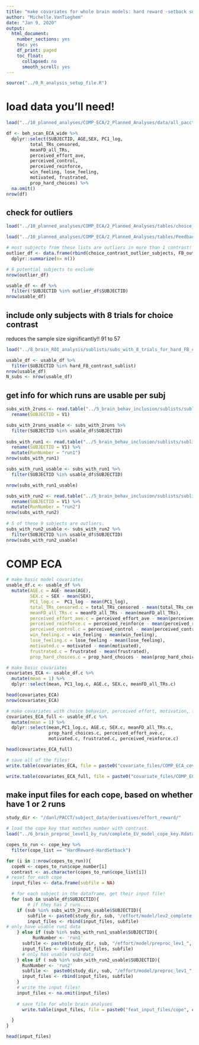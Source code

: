 ```yaml
---
title: "make covariates for whole brain models: hard reward -setback subset"
author: "Michelle.VanTieghem"
date: "Jan 9, 2020"
output:
  html_document:
    number_sections: yes
    toc: yes
    df_print: paged
    toc_float:
      collapsed: no
      smooth_scroll: yes
---
```


```r
source("../0_R_analysis_setup_file.R")
```



# load data you'll need! 

```r

load("../10_planned_analyses/COMP_ECA/2_Planned_Analyses/data/all_pacct_effort_data_with_PCA.rda")

df <- beh_scan_ECA_wide %>%
  dplyr::select(SUBJECTID, AGE,SEX, PC1_log,
         total_TRs_censored, 
         meanFD_all_TRs,
         perceived_effort_ave, 
         perceived_control, 
         perceived_reinforce, 
         win_feeling, lose_feeling, 
         motivated, frustrated, 
         prop_hard_choices) %>%
  na.omit()
nrow(df)

```

## check for outliers 
```r
load("../10_planned_analyses/COMP_ECA/2_Planned_Analyses/tables/choice_contrast_betas_outlier_subjects.Rdata")

load("../10_planned_analyses/COMP_ECA/2_Planned_Analyses/tables/Feedback_betas_outlier_subjects.Rdata")

# most subjects from these lists are outliers in more than 1 contrast! 
outlier_df <- data.frame(rbind(choice_contrast_outlier_subjects, FB_outlier_subjects)) %>%  group_by(SUBJECTID) %>%  
  dplyr::summarize(n= n())

# 6 potential subjects to exclude 
nrow(outlier_df)

usable_df <- df %>%
  filter(!SUBJECTID %in% outlier_df$SUBJECTID)
nrow(usable_df)
```


## include only subjects with 8 trials for choice contrast
reduces the sample size significantly!! 91 to 57
```r
load("../8_brain_ROI_analysis/sublists/subs_with_8_trials_for_hard_FB_contrast_EVs.Rdata")

usable_df <- usable_df %>%
  filter(SUBJECTID %in% hard_FB_contrast_sublist)
nrow(usable_df)
N_subs <- nrow(usable_df)
```

## get info for which runs are usable per subj
```r

subs_with_2runs <- read.table("../5_brain_behav_inclusion/sublists/sublists_include_2_runs2019-12-04.txt", header = F) %>%
  rename(SUBJECTID = V1)

subs_with_2runs_usable <- subs_with_2runs %>%  
  filter(SUBJECTID %in% usable_df$SUBJECTID)
  
subs_with_run1 <- read.table("../5_brain_behav_inclusion/sublists/sublists_include_Run1_only2019-12-04.txt", header = F) %>%
  rename(SUBJECTID = V1) %>%
  mutate(RunNumber = "run1")
nrow(subs_with_run1)

subs_with_run1_usable <- subs_with_run1 %>%  
  filter(SUBJECTID %in% usable_df$SUBJECTID)

nrow(subs_with_run1_usable)

subs_with_run2 <- read.table("../5_brain_behav_inclusion/sublists/sublists_include_Run2_only2019-12-04.txt", header = F) %>%
  rename(SUBJECTID = V1) %>%
  mutate(RunNumber = "run2") 
nrow(subs_with_run2)
  
# 5 of these 9 subjects are outliers. 
subs_with_run2_usable <- subs_with_run2 %>%
  filter(SUBJECTID %in% usable_df$SUBJECTID)
nrow(subs_with_run2_usable)
```


# COMP ECA

```r
# make basic model covariates 
usable_df.c <- usable_df %>%
  mutate(AGE.c = AGE- mean(AGE), 
         SEX.c = SEX - mean(SEX), 
         PC1_log.c =  PC1_log - mean(PC1_log), 
         total_TRs_censored.c = total_TRs_censored - mean(total_TRs_censored),
         meanFD_all_TRs.c = meanFD_all_TRs - mean(meanFD_all_TRs),
         perceived_effort_ave.c = perceived_effort_ave - mean(perceived_effort_ave), 
         perceived_reinforce.c = perceived_reinforce - mean(perceived_reinforce),
         perceived_control.c = perceived_control - mean(perceived_control), 
         win_feeling.c = win_feeling - mean(win_feeling), 
         lose_feeling.c = lose_feeling - mean(lose_feeling), 
         motivated.c = motivated - mean(motivated), 
         frustrated.c = frustrated - mean(frustrated), 
         prop_hard_choices.c = prop_hard_choices - mean(prop_hard_choices))

# make basic covariates 
covariates_ECA <- usable_df.c %>%
  mutate(mean = 1) %>%
  dplyr::select(mean, PC1_log.c, AGE.c, SEX.c, meanFD_all_TRs.c)

head(covariates_ECA)
nrow(covariates_ECA)

# make covariates with choice behavior, perceived effort, motivation, frustrated, perceived reinforcement
covariates_ECA_full <- usable_df.c %>% 
  mutate(mean = 1) %>%
  dplyr::select(mean,PC1_log.c, AGE.c, SEX.c, meanFD_all_TRs.c, 
                prop_hard_choices.c, perceived_effort_ave.c, 
                motivated.c, frustrated.c, perceived_reinforce.c)

head(covariates_ECA_full)

# save all of the files! 
write.table(covariates_ECA, file = paste0("covariate_files/COMP_ECA_covariates_hard_FB_contrast_N", N_subs, ".txt"), quote = F, row.names = F, col.names = F)

write.table(covariates_ECA_full, file = paste0("covariate_files/COMP_ECA_covariates_full_mod_hard_FB_contrast_N", N_subs,".txt"), quote = F, row.names = F, col.names = F)
```

## make input files for each cope, based on whether have 1 or 2 runs 
```r
study_dir <- "/danl/PACCT/subject_data/derivatives/effort_reward/"

# load the cope key that matches number with contrast.
load("../6_brain_preproc_level1_by_run/complete_EV_model_cope_key.Rdata")

copes_to_run <- cope_key %>%
  filter(cope_list == "HardReward-HardSetback")

for (i in 1:nrow(copes_to_run)){
  copeN <- copes_to_run$cope_number[i]
  contrast <- as.character(copes_to_run$cope_list[i])
# reset for each cope 
  input_files <- data.frame(subfile = NA)

  # for each subject in the dataframe, get their input file!
  for (sub in usable_df$SUBJECTID){
        # if they has 2 runs....
    if (sub %in% subs_with_2runs_usable$SUBJECTID){
        subfile <- paste0(study_dir, sub, "/effort/model/lev2_complete.gfeat/cope", copeN, ".feat/stats/cope1.nii.gz")
        input_files <- rbind(input_files, subfile)
# only have usable run1 data 
    } else if (sub %in% subs_with_run1_usable$SUBJECTID){
          RunNumber <- 'run1'
      subfile <- paste0(study_dir, sub, "/effort/model/preproc_lev1_", RunNumber, ".feat/stats/cope", copeN, ".nii.gz")
      input_files <- rbind(input_files, subfile)
      # only has usable run2 data 
    } else if ( sub %in% subs_with_run2_usable$SUBJECTID){
      RunNumber <- 'run2'
      subfile <-  paste0(study_dir, sub, "/effort/model/preproc_lev1_", RunNumber, ".feat/stats/cope", copeN, ".nii.gz")
      input_files <- rbind(input_files, subfile)
    } 
    # write the input files!
    input_files <- na.omit(input_files)
   
    # save file for whole brain analyses
      write.table(input_files, file = paste0("feat_input_files/cope", copeN,contrast,  "_N", N_subs,".txt"), quote = F, row.names = F, col.names = F)

  }
}

head(input_files)

```
